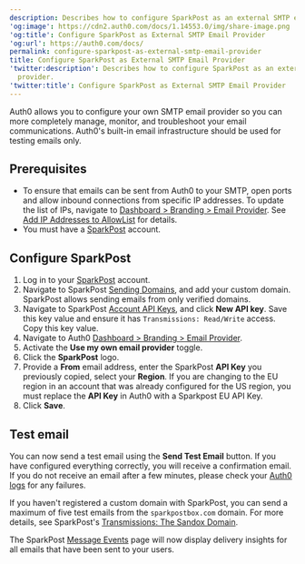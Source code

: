 ```yaml
---
description: Describes how to configure SparkPost as an external SMTP email provider.
'og:image': https://cdn2.auth0.com/docs/1.14553.0/img/share-image.png
'og:title': Configure SparkPost as External SMTP Email Provider
'og:url': https://auth0.com/docs/
permalink: configure-sparkpost-as-external-smtp-email-provider
title: Configure SparkPost as External SMTP Email Provider
'twitter:description': Describes how to configure SparkPost as an external SMTP email
  provider.
'twitter:title': Configure SparkPost as External SMTP Email Provider
---
```

Auth0 allows you to configure your own SMTP email provider so you can more completely manage, monitor, and troubleshoot your email communications. Auth0's built-in email infrastructure should be used for testing emails only.

## Prerequisites

* To ensure that emails can be sent from Auth0 to your SMTP, open ports and allow inbound connections from specific IP addresses. To update the list of IPs, navigate to [Dashboard > Branding > Email Provider](https://manage.auth0.com/#/branding/email_provider). See [Add IP Addresses to AllowList](/docs/secure/security-guidance/data-security/allowlist) for details.
* You must have a [SparkPost](https://www.sparkpost.com/) account.

## Configure SparkPost

1. Log in to your [SparkPost](https://www.sparkpost.com/) account.
2. Navigate to SparkPost [Sending Domains](https://app.sparkpost.com/account/sending-domains), and add your custom domain. SparkPost allows sending emails from only verified domains.
3. Navigate to SparkPost [Account API Keys](https://app.sparkpost.com/account/credentials), and click **New API key**. Save this key value and ensure it has `Transmissions: Read/Write` access. Copy this key value.
4. Navigate to Auth0 [Dashboard > Branding > Email Provider](https://manage.auth0.com/#/branding/email_provider).
5. Activate the **Use my own email provider** toggle.
6. Click the **SparkPost** logo.
7. Provide a **From** email address, enter the SparkPost **API Key** you previously copied, select your **Region**. If you are changing to the EU region in an account that was already configured for the US region, you must replace the **API Key** in Auth0 with a Sparkpost EU API Key.
8. Click **Save**.

## Test email

You can now send a test email using the **Send Test Email** button. If you have configured everything correctly, you will receive a confirmation email. If you do not receive an email after a few minutes, please check your [Auth0 logs](https://manage.auth0.com/#/logs) for any failures.

If you haven't registered a <Tooltip tip="Custom Domain: Third-party domain with a specialized, or vanity, name." cta="View Glossary" href="/docs/glossary?term=custom+domain">custom domain</Tooltip> with SparkPost, you can send a maximum of five test emails from the `sparkpostbox.com` domain. For more details, see SparkPost's [Transmissions: The Sandox Domain](https://developers.sparkpost.com/api/transmissions.html#header-the-sandbox-domain).

The SparkPost [Message Events](https://app.sparkpost.com/reports/message-events) page will now display delivery insights for all emails that have been sent to your users.